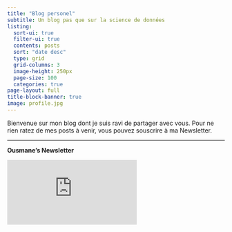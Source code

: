 ```yaml
---
title: "Blog personel"
subtitle: Un blog pas que sur la science de données
listing:
  sort-ui: true
  filter-ui: true
  contents: posts
  sort: "date desc"
  type: grid
  grid-columns: 3
  image-height: 250px
  page-size: 100
  categories: true
page-layout: full
title-block-banner: true
image: profile.jpg
---
```


Bienvenue sur mon blog dont je suis ravi de partager avec vous.
Pour ne rien ratez de mes posts à venir, vous pouvez souscrire à ma Newsletter.

------------------------------------------------------------------------

**Ousmane's Newsletter**

```{=html}
<iframe src="https://embeds.beehiiv.com/8d641608-2c38-4922-993b-f2accb437283?slim=true" data-test-id="beehiiv-embed" frameborder="0" scrolling="no" style="margin: 0; border-radius: 0px !important; background-color: transparent;"></iframe>
```
